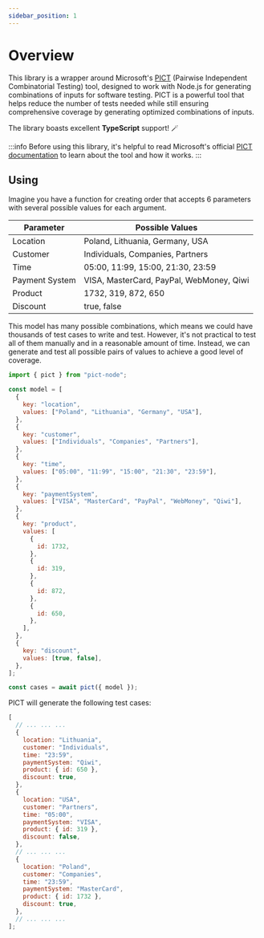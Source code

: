 ```yaml
---
sidebar_position: 1
---
```


# Overview

This library is a wrapper around Microsoft's [PICT](https://github.com/microsoft/pict) (Pairwise Independent Combinatorial Testing) tool, designed to work with Node.js for generating combinations of inputs for software testing. PICT is a powerful tool that helps reduce the number of tests needed while still ensuring comprehensive coverage by generating optimized combinations of inputs.

The library boasts excellent **TypeScript** support! 🪄

:::info
Before using this library, it's helpful to read Microsoft's official [PICT documentation](https://github.com/Microsoft/pict/blob/main/doc/pict.md) to learn about the tool and how it works.
:::

## Using

Imagine you have a function for creating order that accepts 6 parameters with several possible values for each argument.

| Parameter      | Possible Values                          |
| -------------- | ---------------------------------------- |
| Location       | Poland, Lithuania, Germany, USA          |
| Customer       | Individuals, Companies, Partners         |
| Time           | 05:00, 11:99, 15:00, 21:30, 23:59        |
| Payment System | VISA, MasterCard, PayPal, WebMoney, Qiwi |
| Product        | 1732, 319, 872, 650                      |
| Discount       | true, false                              |

This model has many possible combinations, which means we could have thousands of test cases to write and test. However, it's not practical to test all of them manually and in a reasonable amount of time. Instead, we can generate and test all possible pairs of values to achieve a good level of coverage.

```js
import { pict } from "pict-node";

const model = [
  {
    key: "location",
    values: ["Poland", "Lithuania", "Germany", "USA"],
  },
  {
    key: "customer",
    values: ["Individuals", "Companies", "Partners"],
  },
  {
    key: "time",
    values: ["05:00", "11:99", "15:00", "21:30", "23:59"],
  },
  {
    key: "paymentSystem",
    values: ["VISA", "MasterCard", "PayPal", "WebMoney", "Qiwi"],
  },
  {
    key: "product",
    values: [
      {
        id: 1732,
      },
      {
        id: 319,
      },
      {
        id: 872,
      },
      {
        id: 650,
      },
    ],
  },
  {
    key: "discount",
    values: [true, false],
  },
];

const cases = await pict({ model });
```

PICT will generate the following test cases:

```js
[
  // ... ... ...
  {
    location: "Lithuania",
    customer: "Individuals",
    time: "23:59",
    paymentSystem: "Qiwi",
    product: { id: 650 },
    discount: true,
  },
  {
    location: "USA",
    customer: "Partners",
    time: "05:00",
    paymentSystem: "VISA",
    product: { id: 319 },
    discount: false,
  },
  // ... ... ...
  {
    location: "Poland",
    customer: "Companies",
    time: "23:59",
    paymentSystem: "MasterCard",
    product: { id: 1732 },
    discount: true,
  },
  // ... ... ...
];
```
